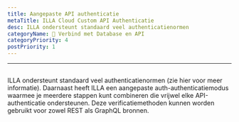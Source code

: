 ```yaml
---
title: Aangepaste API authenticatie
metaTitle: ILLA Cloud Custom API Authenticatie
desc: ILLA ondersteunt standaard veel authenticatienormen
categoryName: 📲 Verbind met Database en API
categoryPriority: 4
postPriority: 1
---
```


* * *

## <Heading hidden>Aangepaste API authenticatie</Heading>

ILLA ondersteunt standaard veel authenticatienormen (zie hier voor meer informatie). 
Daarnaast heeft ILLA een aangepaste auth-authenticatiemodus waarmee je meerdere stappen kunt combineren die vrijwel elke API-authenticatie ondersteunen. 
Deze verificatiemethoden kunnen worden gebruikt voor zowel REST als GraphQL bronnen.
